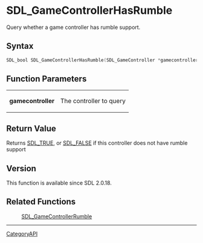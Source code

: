 = SDL_GameControllerHasRumble =

Query whether a game controller has rumble support.

== Syntax ==

<syntaxhighlight lang='c'>
SDL_bool SDL_GameControllerHasRumble(SDL_GameController *gamecontroller);
</syntaxhighlight>

== Function Parameters ==

{|
|'''gamecontroller'''
|The controller to query
|}

== Return Value ==

Returns [[SDL_TRUE]], or [[SDL_FALSE]] if this controller does not have
rumble support

== Version ==

This function is available since SDL 2.0.18.

== Related Functions ==

:[[SDL_GameControllerRumble]]

----
[[CategoryAPI]]


